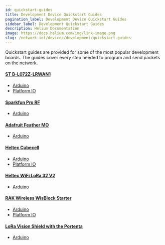 ```yaml
---
id: quickstart-guides
title: Development Device Quickstart Guides
pagination_label: Development Device Quickstart Guides
sidebar_label: Development Quickstart Guides
description: Helium Documentation
image: https://docs.helium.com/img/link-image.png
slug: /network-iot/devices/development/quickstart-guides
---
```


Quickstart guides are provided for some of the most popular development boards. The guides cover
every step needed to program and send packets on the network.

#### [ST B-L072Z-LRWAN1](/network-iot/devices/development/stmicroelectronics/st-b-l072z-lrwan1)

- [Arduino](/network-iot/devices/development/stmicroelectronics/st-b-l072z-lrwan1/arduino)
- [Platform IO](/network-iot/devices/development/stmicroelectronics/st-b-l072z-lrwan1/platformio)

#### [Sparkfun Pro RF](/network-iot/devices/development/sparkfun/pro-rf)

- [Arduino](/network-iot/devices/development/sparkfun/pro-rf/arduino)

#### [Adafruit Feather MO](/network-iot/devices/development/adafruit/adafruit-feather-m0-rfm95)

- [Arduino](/network-iot/devices/development/adafruit/adafruit-feather-m0-rfm95/arduino)

#### [Heltec Cubecell](/network-iot/devices/development/heltec/cubecell-dev-board)

- [Arduino](/network-iot/devices/development/heltec/cubecell-dev-board/arduino)
- [Platform IO](/network-iot/devices/development/heltec/cubecell-dev-board/platformio)

#### [Heltec WiFi LoRa 32 V2](/network-iot/devices/development/heltec/wifi-lora-32-v2)

- [Arduino](/network-iot/devices/development/heltec/wifi-lora-32-v2/arduino)

#### [RAK Wireless WisBlock Starter](/network-iot/devices/development/rakwireless/wisblock-4631)

- [Arduino](/network-iot/devices/development/rakwireless/wisblock-4631/arduino)
- [Platform IO](/network-iot/devices/development/rakwireless/wisblock-4631/platformio)

#### [LoRa Vision Shield with the Portenta](/network-iot/devices/development/arduino/lora-vision-shield/)

- [Arduino](/network-iot/devices/development/arduino/lora-vision-shield/arduino)
